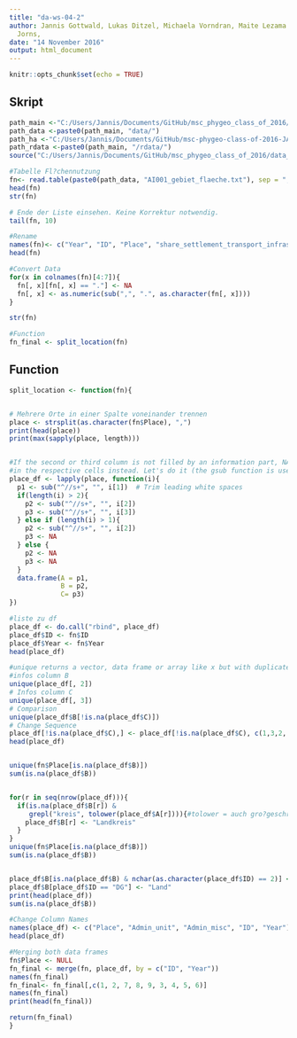 ```yaml
---
title: "da-ws-04-2"
author: Jannis Gottwald, Lukas Ditzel, Michaela Vorndran, Maite Lezama Valdez, Alexander
  Jorns,
date: "14 November 2016"
output: html_document
---
```


```r
knitr::opts_chunk$set(echo = TRUE)
```

## Skript

```r
path_main <-"C:/Users/Jannis/Documents/GitHub/msc_phygeo_class_of_2016/data_analysis_2016/"
path_data <-paste0(path_main, "data/")
path_ha <-"C:/Users/Jannis/Documents/GitHub/msc-phygeo-class-of-2016-JAGOW/data_analysis/da-ws-04-2" 
path_rdata <-paste0(path_main, "/rdata/")
source("C:/Users/Jannis/Documents/GitHub/msc_phygeo_class_of_2016/data_analysis_2016/rdata/function_04_2.R")        

#Tabelle Fl?chennutzung
fn<- read.table(paste0(path_data, "AI001_gebiet_flaeche.txt"), sep = ";", skip = 4, header=T, fill=T)
head(fn)
str(fn)

# Ende der Liste einsehen. Keine Korrektur notwendig.
tail(fn, 10)

#Rename
names(fn)<- c("Year", "ID", "Place", "share_settlement_transport_infrastructure_in_total_areas", "share_recreational_in_total_areas", "share_agric_in_total_areas", "share_forests_in_total_areas")
head(fn)

#Convert Data
for(x in colnames(fn)[4:7]){
  fn[, x][fn[, x] == "."] <- NA  
  fn[, x] <- as.numeric(sub(",", ".", as.character(fn[, x])))
}

str(fn)

#Function
fn_final <- split_location(fn)
```

## Function


```r
split_location <- function(fn){


# Mehrere Orte in einer Spalte voneinander trennen
place <- strsplit(as.character(fn$Place), ",")
print(head(place))
print(max(sapply(place, length)))


#If the second or third column is not filled by an information part, NA is stored 
#in the respective cells instead. Let's do it (the gsub function is used to delete leading white spaces):
place_df <- lapply(place, function(i){
  p1 <- sub("^//s+", "", i[1])  # Trim leading white spaces
  if(length(i) > 2){
    p2 <- sub("^//s+", "", i[2])
    p3 <- sub("^//s+", "", i[3])
  } else if (length(i) > 1){
    p2 <- sub("^//s+", "", i[2])
    p3 <- NA
  } else {
    p2 <- NA
    p3 <- NA
  }
  data.frame(A = p1,
             B = p2,
             C= p3)
})

#liste zu df
place_df <- do.call("rbind", place_df)
place_df$ID <- fn$ID 
place_df$Year <- fn$Year
head(place_df)

#unique returns a vector, data frame or array like x but with duplicate elements/rows removed.
#infos column B
unique(place_df[, 2])
# Infos column C
unique(place_df[, 3])
# Comparison
unique(place_df$B[!is.na(place_df$C)])
# Change Sequence 
place_df[!is.na(place_df$C),] <- place_df[!is.na(place_df$C), c(1,3,2, 4, 5)]
head(place_df)


unique(fn$Place[is.na(place_df$B)])
sum(is.na(place_df$B))


for(r in seq(nrow(place_df))){
  if(is.na(place_df$B[r]) &
     grepl("kreis", tolower(place_df$A[r]))){#tolower = auch gro?geschriebene Kreis
    place_df$B[r] <- "Landkreis"
  }
}
unique(fn$Place[is.na(place_df$B)])
sum(is.na(place_df$B))


place_df$B[is.na(place_df$B) & nchar(as.character(place_df$ID) == 2)] <- "Bundesland"
place_df$B[place_df$ID == "DG"] <- "Land"
print(head(place_df))
sum(is.na(place_df$B))

#Change Column Names
names(place_df) <- c("Place", "Admin_unit", "Admin_misc", "ID", "Year")
head(place_df) 

#Merging both data frames
fn$Place <- NULL
fn_final <- merge(fn, place_df, by = c("ID", "Year"))
names(fn_final)
fn_final<- fn_final[,c(1, 2, 7, 8, 9, 3, 4, 5, 6)]
names(fn_final)
print(head(fn_final))

return(fn_final)
}
```


